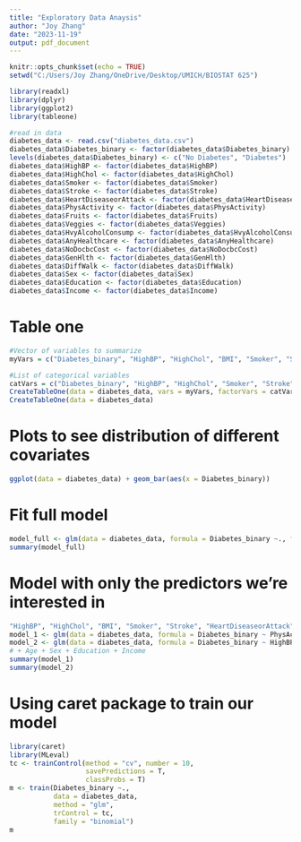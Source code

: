 ```yaml
---
title: "Exploratory Data Anaysis"
author: "Joy Zhang"
date: "2023-11-19"
output: pdf_document
---
```


```r
knitr::opts_chunk$set(echo = TRUE)
setwd("C:/Users/Joy Zhang/OneDrive/Desktop/UMICH/BIOSTAT 625")

library(readxl)
library(dplyr)
library(ggplot2)
library(tableone)

#read in data
diabetes_data <- read.csv("diabetes_data.csv")
diabetes_data$Diabetes_binary <- factor(diabetes_data$Diabetes_binary)
levels(diabetes_data$Diabetes_binary) <- c("No Diabetes", "Diabetes")
diabetes_data$HighBP <- factor(diabetes_data$HighBP)
diabetes_data$HighChol <- factor(diabetes_data$HighChol)
diabetes_data$Smoker <- factor(diabetes_data$Smoker)
diabetes_data$Stroke <- factor(diabetes_data$Stroke)
diabetes_data$HeartDiseaseorAttack <- factor(diabetes_data$HeartDiseaseorAttack)
diabetes_data$PhysActivity <- factor(diabetes_data$PhysActivity)
diabetes_data$Fruits <- factor(diabetes_data$Fruits)
diabetes_data$Veggies <- factor(diabetes_data$Veggies)
diabetes_data$HvyAlcoholConsump <- factor(diabetes_data$HvyAlcoholConsump)
diabetes_data$AnyHealthcare <- factor(diabetes_data$AnyHealthcare)
diabetes_data$NoDocbcCost <- factor(diabetes_data$NoDocbcCost)
diabetes_data$GenHlth <- factor(diabetes_data$GenHlth)
diabetes_data$DiffWalk <- factor(diabetes_data$DiffWalk)
diabetes_data$Sex <- factor(diabetes_data$Sex)
diabetes_data$Education <- factor(diabetes_data$Education)
diabetes_data$Income <- factor(diabetes_data$Income)
```

# Table one
```r
#Vector of variables to summarize
myVars = c("Diabetes_binary", "HighBP", "HighChol", "BMI", "Smoker", "Stroke", "HeartDiseaseorAttack", "PhysActivity", "Fruits", "Veggies", "HvyAlcoholConsump", "AnyHealthcare", "NoDocbcCost", "GenHlth", "MentHlth", "PhysHlth", "Diffwalk", "Sex", "Age", "Education", "Income")

#List of categorical variables
catVars = c("Diabetes_binary", "HighBP", "HighChol", "Smoker", "Stroke", "HeartDiseaseorAttack")
CreateTableOne(data = diabetes_data, vars = myVars, factorVars = catVars)
CreateTableOne(data = diabetes_data)
```

# Plots to see distribution of different covariates 
```r
ggplot(data = diabetes_data) + geom_bar(aes(x = Diabetes_binary))

```

# Fit full model
```r
model_full <- glm(data = diabetes_data, formula = Diabetes_binary ~., family = binomial("logit"))
summary(model_full)
```

# Model with only the predictors we're interested in
```r
"HighBP", "HighChol", "BMI", "Smoker", "Stroke", "HeartDiseaseorAttack", "PhysActivity", "Fruits", "Veggies", "HvyAlcoholConsump", "AnyHealthcare", "NoDocbcCost", "GenHlth", "MentHlth", "PhysHlth", "Diffwalk", "Sex", "Age", "Education", "Income"
model_1 <- glm(data = diabetes_data, formula = Diabetes_binary ~ PhysActivity + Smoker + Fruits + Veggies + HvyAlcoholConsump, family = binomial("probit"))
model_2 <- glm(data = diabetes_data, formula = Diabetes_binary ~ HighBP + HighChol + BMI + Stroke + HeartDiseaseorAttack, family = binomial("logit"))
# + Age + Sex + Education + Income
summary(model_1)
summary(model_2)
```


# Using caret package to train our model

```r
library(caret)
library(MLeval)
tc <- trainControl(method = "cv", number = 10,
                   savePredictions = T,
                   classProbs = T)
m <- train(Diabetes_binary ~., 
           data = diabetes_data, 
           method = "glm",
           trControl = tc,
           family = "binomial")
m
```



